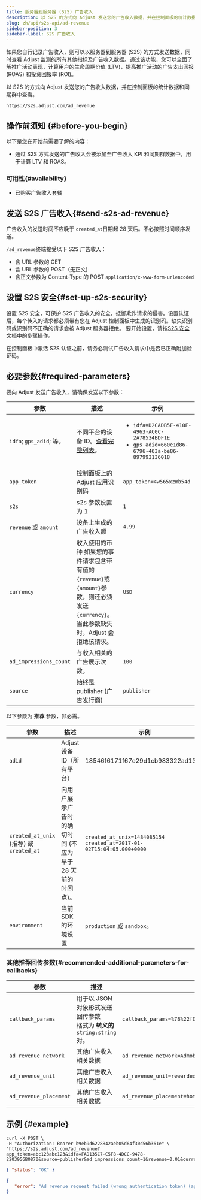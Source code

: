 ```yaml
---
title: 服务器到服务器 (S2S) 广告收入
description: 以 S2S 的方式向 Adjust 发送您的广告收入数据，并在控制面板的统计数据和同期群中查看。
slug: zh/api/s2s-api/ad-revenue
sidebar-position: 3
sidebar-label: S2S 广告收入
---
```


如果您自行记录广告收入，则可以以服务器到服务器 \(S2S\) 的方式发送数据，同时查看 Adjust 监测的所有其他指标及广告收入数据。通过该功能，您可以全面了解推广活动表现，计算用户的生命周期价值 \(LTV\)，提高推广活动的广告支出回报 \(ROAS\) 和投资回报率 \(ROI\)。

以 S2S 的方式向 Adjust 发送您的广告收入数据，并在控制面板的统计数据和同期群中查看。

<CodeBlock title="终端" highlight="/ad_revenue">

```text
https://s2s.adjust.com/ad_revenue
```

</CodeBlock>

## 操作前须知 {#before-you-begin}

以下是您在开始前需要了解的内容：

- 通过 S2S 方式发送的广告收入会被添加至广告收入 KPI 和同期群数据中，用于计算 LTV 和 ROAS。

### 可用性{#availability}

- 已购买广告收入套餐

## 发送 S2S 广告收入{#send-s2s-ad-revenue}

<Callout type="note">

广告收入的发送时间不应晚于 `created_at`日期起 28 天后。不必按照时间顺序发送。

</Callout>

`/ad_revenue`终端接受以下 S2S 广告收入：

- 含 URL 参数的 GET
- 含 URL 参数的 POST（无正文\)
- 含正文参数为 Content\-Type 的 POST `application/x-www-form-urlencoded`

## 设置 S2S 安全{#set-up-s2s-security}

设置 S2S 安全，可保护 S2S 广告收入的安全，抵御欺诈请求的侵害。设置认证后，每个传入的请求都必须带有您在 Adjust 控制面板中生成的识别码。缺失识别码或识别码不正确的请求会被 Adjust 服务器拒绝。 要开始设置，请按[S2S 安全文档](/zh/api/s2s-api/security)中的步骤操作。

<Callout type="note">

在控制面板中激活 S2S 认证之前，请务必测试广告收入请求中是否已正确附加验证码。

</Callout>

## 必要参数{#required-parameters}

要向 Adjust 发送广告收入，请确保发送以下参数：

| 参数                     | 描述                                                                                                                                         | 示例                                                                                                                  |
| ------------------------ | -------------------------------------------------------------------------------------------------------------------------------------------- | --------------------------------------------------------------------------------------------------------------------- |
| `idfa`; `gps_adid`; 等。 | 不同平台的设备 ID。[查看完整列表](https://help.adjust.com/zh/article/server-to-server-events#accepted-identifiers)。                         | <ul><li>`idfa=D2CADB5F-410F-4963-AC0C-2A78534BDF1E`</li><li>`gps_adid=660e1d86-6796-463a-be86-897993136018`</li></ul> |
| `app_token`              | 控制面板上的 Adjust 应用识别码                                                                                                               | `app_token=4w565xzmb54d`                                                                                              |
| `s2s`                    | s2s 参数设置为 1                                                                                                                             | `1`                                                                                                                   |
| `revenue` 或 `amount`    | 设备上生成的广告收入额                                                                                                                       | `4.99`                                                                                                                |
| `currency`               | 收入使用的币种 如果您的事件请求包含带有值的`{revenue}`或`{amount}`参数，则还必须发送`{currency}`。<br/>当此参数缺失时，Adjust 会拒绝该请求。 | `USD`                                                                                                                 |
| `ad_impressions_count`   | 与收入相关的广告展示次数。                                                                                                                   | `100`                                                                                                                 |
| `source`                 | 始终是 publisher \(广告发行商\)                                                                                                              | `publisher`                                                                                                           |

以下参数为 **推荐** 参数，非必需。

| 参数                                       | 描述                                                        | 示例                                                                   |
| ------------------------------------------ | ----------------------------------------------------------- | ---------------------------------------------------------------------- |
| `adid`                                     | Adjust 设备 ID（所有平台）                                  | 18546f6171f67e29d1cb983322ad1329                                       |
| `created_at_unix` \(推荐\) 或 `created_at` | 向用户展示广告时的确切时间 \(不应为早于 28 天前的时间点\)。 | `created_at_unix=1484085154` `created_at=2017-01-02T15:04:05.000+0000` |
| `environment`                              | 当前 SDK 的环境设置                                         | `production` 或 `sandbox`。                                            |

### 其他推荐回传参数{#recommended-additional-parameters-for-callbacks}

| 参数                   | 描述                                                                       | 示例                                                                     |
| ---------------------- | -------------------------------------------------------------------------- | ------------------------------------------------------------------------ |
| `callback_params`      | 用于以 JSON 对象形式发送回传参数<br/>格式为 **转义的** `string:string`对。 | `callback_params=%7B%22f0o%22%3A%22bar%22%2C%20%22bar%22%3A%22baz%22%7D` |
| `ad_revenue_network`   | 其他广告收入相关数据                                                       | `ad_revenue_network=Admob`                                               |
| `ad_revenue_unit`      | 其他广告收入相关数据                                                       | `ad_revenue_unit=rewarded_video`                                         |
| `ad_revenue_placement` | 其他广告收入相关数据                                                       | `ad_revenue_placement=home_screen`                                       |

## 示例 {#example}

```console
curl -X POST \
-H "Authorization: Bearer b9eb9d6228842aeb05d64f30d56b361e" \
"https://s2s.adjust.com/ad_revenue?app_token=abc123abc123&idfa=FAD135C7-C5F8-4DCC-9478-2203956B0870&source=publisher&ad_impressions_count=1&revenue=0.01&currency=USD&s2s=1"
```

<Tabs>
<Tab title="成功" icon="Check">

```json
{ "status": "OK" }
```

</Tab>
<Tab title="错误" icon="Cross">

```json
{
   "error": "Ad revenue request failed (wrong authentication token) (app_token:abc123abc123)"
}
```

</Tab>
</Tabs>
